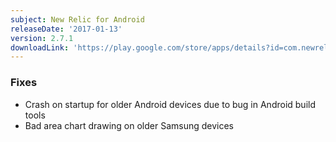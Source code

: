 ```yaml
---
subject: New Relic for Android
releaseDate: '2017-01-13'
version: 2.7.1
downloadLink: 'https://play.google.com/store/apps/details?id=com.newrelic.rpm&hl=en'
---
```


### Fixes

* Crash on startup for older Android devices due to bug in Android build tools
* Bad area chart drawing on older Samsung devices
